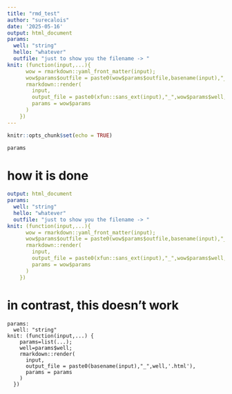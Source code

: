 ```yaml
---
title: "rmd_test"
author: "surecalois"
date: '2025-05-16'
output: html_document
params:
  well: "string"
  hello: "whatever"
  outfile: "just to show you the filename -> "
knit: (function(input,...){
      wow = rmarkdown::yaml_front_matter(input);
      wow$params$outfile = paste0(wow$params$outfile,basename(input),"_",wow$params$well,'.html');
      rmarkdown::render(
        input,
        output_file = paste0(xfun::sans_ext(input),"_",wow$params$well,'.html'),
        params = wow$params
      )
    })
---
```


```r
knitr::opts_chunk$set(echo = TRUE)
```

```r
params
```


# how it is done

```yaml
output: html_document
params:
  well: "string"
  hello: "whatever"
  outfile: "just to show you the filename -> "
knit: (function(input,...){
      wow = rmarkdown::yaml_front_matter(input);
      wow$params$outfile = paste0(wow$params$outfile,basename(input),"_",wow$params$well,'.html');
      rmarkdown::render(
        input,
        output_file = paste0(xfun::sans_ext(input),"_",wow$params$well,'.html'),
        params = wow$params
      )
    })
```

# in contrast, this doesn't work

```ymal
params:
  well: "string"
knit: (function(input,...) {
    params=list(...);
    well=params$well;
    rmarkdown::render(
      input,
      output_file = paste0(basename(input),"_",well,'.html'),
      params = params
    )
  })
```

